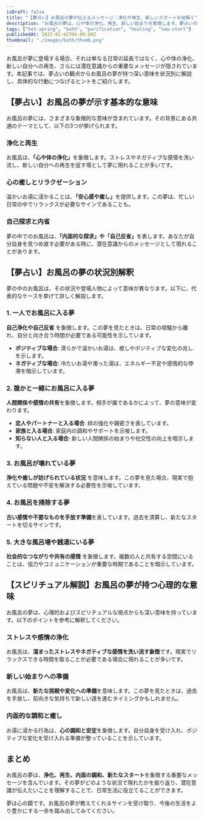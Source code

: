 ```yaml
---
isDraft: false
title: "【夢占い】お風呂の夢が伝えるメッセージ｜浄化や再生、新しいスタートを紐解く"
description: "お風呂の夢は、心や体の浄化、再生、新しい始まりを象徴します。夢占いの視点から、お風呂に関連するシチュエーション別解釈や心理的背景を詳しく解説し、日常生活で役立つヒントをお届けします。"
tags: ["hot-spring", "bath", "purification", "healing", "new-start"]
publishedAt: 2025-01-02T06:00:00Z
thumbnail: "./images/bath/thumb.png"
---
```


お風呂が夢に登場する場合、それは単なる日常の延長ではなく、心や体の浄化、新しい自分への再生、さらには潜在意識からの重要なメッセージが隠されています。本記事では、夢占いの観点からお風呂の夢が持つ深い意味を状況別に解説し、具体的な行動につなげるヒントをご紹介します。

<TableOfContents />

<AdUnit />

## 【夢占い】お風呂の夢が示す基本的な意味

お風呂の夢には、さまざまな象徴的な意味が含まれています。その背景にある共通のテーマとして、以下の3つが挙げられます。

### 浄化と再生

お風呂は、<strong>「心や体の浄化」</strong>を象徴します。ストレスやネガティブな感情を洗い流し、新しい自分への再生を促す場として夢に現れることが多いです。

### 心の癒しとリラクゼーション

温かいお湯に浸かることは、<strong>「安心感や癒し」</strong>を提供します。この夢は、忙しい日常の中でリラックスが必要なサインであることも。

### 自己探求と内省

夢の中でのお風呂は、<strong>「内面的な探求」や「自己反省」</strong>を表します。あなたが自分自身を見つめ直す必要がある時に、潜在意識からのメッセージとして現れることがあります。

<AdUnit />

## 【夢占い】お風呂の夢の状況別解釈

夢の中のお風呂は、その状況や登場人物によって意味が異なります。以下に、代表的なケースを挙げて詳しく解説します。

### 1. 一人でお風呂に入る夢

<strong>自己浄化や自己反省</strong>
を象徴します。この夢を見たときは、日常の喧騒から離れ、自分と向き合う時間が必要である可能性を示しています。

- <strong>ポジティブな場合</strong>: 清らかで温かいお湯は、癒しやポジティブな変化の兆しを示します。
- <strong>ネガティブな場合</strong>: 冷たいお湯や濁った湯は、エネルギー不足や感情的な停滞を暗示しています。

### 2. 誰かと一緒にお風呂に入る夢

<strong>人間関係や感情の共有</strong>を象徴します。相手が誰であるかによって、夢の意味が変わります。

- <strong>恋人やパートナーと入る場合</strong>: 絆の強化や親密さを表しています。
- <strong>家族と入る場合</strong>: 家庭内の調和やサポートを示唆します。
- <strong>知らない人と入る場合</strong>: 新しい人間関係の始まりや社交性の向上を暗示します。

### 3. お風呂が壊れている夢

<strong>浄化や癒しが妨げられている状況</strong>
を意味します。この夢を見た場合、現実で抱えている問題や不安を解決する必要性を示唆しています。

### 4. お風呂を掃除する夢

<strong>古い感情や不要なものを手放す準備</strong>を表しています。過去を清算し、新たなスタートを切るサインです。

### 5. 大きな風呂場や銭湯にいる夢

<strong>社会的なつながりや共有の感情</strong>
を象徴します。複数の人と共有する空間にいることは、協力やコミュニケーションが重要な時期であることを暗示しています。

<AdUnit />

## 【スピリチュアル解説】お風呂の夢が持つ心理的な意味

お風呂の夢は、心理的およびスピリチュアルな視点からも深い意味を持っています。以下のポイントを参考に解釈してください。

### ストレスや感情の浄化

お風呂は、<strong>溜まったストレスやネガティブな感情を洗い流す象徴</strong>です。現実でリラックスできる時間を取ることが必要である場合に現れることが多いです。

### 新しい始まりへの準備

お風呂は、<strong>新たな挑戦や変化への準備</strong>を意味します。この夢を見たときは、過去を手放し、前向きな気持ちで新しい道を進むタイミングかもしれません。

### 内面的な調和と癒し

お湯に浸かる行為は、<strong>心の調和と安定</strong>を象徴します。自分自身を受け入れ、ポジティブな変化を受け入れる準備が整っていることを示しています。

<AdUnit />

## まとめ

お風呂の夢は、<strong>浄化、再生、内面の調和、新たなスタート</strong>を象徴する重要なメッセージを含んでいます。その夢がどのような状況で現れたかを振り返り、潜在意識が伝えたいことを理解することで、日常生活に役立てることができます。

夢は心の鏡です。お風呂の夢が教えてくれるサインを受け取り、今後の生活をより豊かにする一歩を踏み出してみてください。
